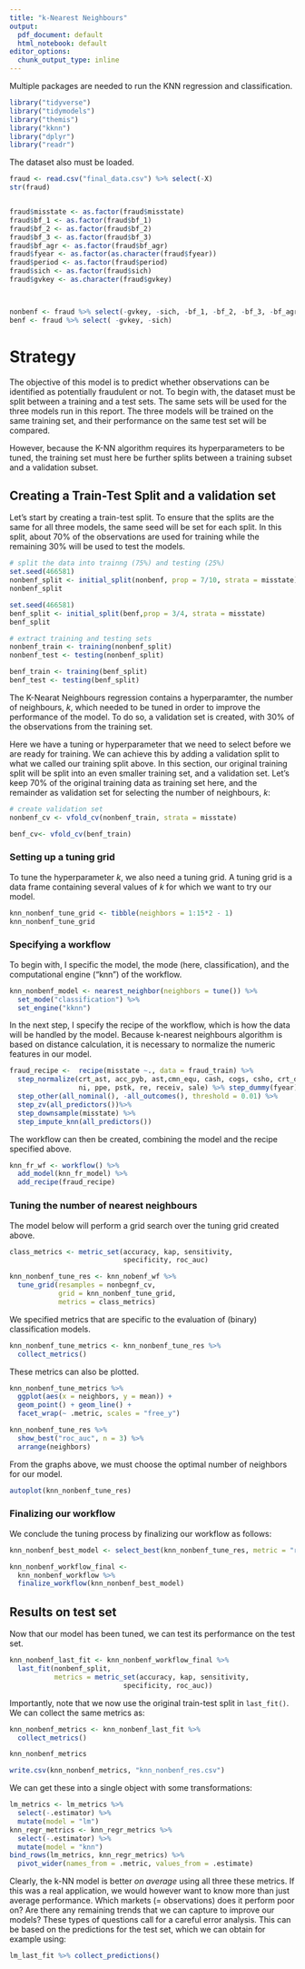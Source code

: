```yaml
---
title: "k-Nearest Neighbours"
output:
  pdf_document: default
  html_notebook: default
editor_options:
  chunk_output_type: inline
---
```


Multiple packages are needed to run the KNN regression and classification. 

```r
library("tidyverse")
library("tidymodels")
library("themis")
library("kknn")
library("dplyr")
library("readr")
```

The dataset also must be loaded.

```r
fraud <- read.csv("final_data.csv") %>% select(-X)
str(fraud)


fraud$misstate <- as.factor(fraud$misstate)
fraud$bf_1 <- as.factor(fraud$bf_1)
fraud$bf_2 <- as.factor(fraud$bf_2)
fraud$bf_3 <- as.factor(fraud$bf_3)
fraud$bf_agr <- as.factor(fraud$bf_agr)
fraud$fyear <- as.factor(as.character(fraud$fyear))
fraud$period <- as.factor(fraud$period)
fraud$sich <- as.factor(fraud$sich)
fraud$gvkey <- as.character(fraud$gvkey)



nonbenf <- fraud %>% select(-gvkey, -sich, -bf_1, -bf_2, -bf_3, -bf_agr)
benf <- fraud %>% select( -gvkey, -sich)

```


# Strategy

The objective of this model is to predict whether observations can be identified as potentially fraudulent or not. To begin with, the dataset must be split between a training and a test sets. The same sets will be used for the three models run in this report. The three models will be trained on the same training set, and their performance on the same test set will be compared. 

However, because the K-NN algorithm requires its hyperparameters to be tuned, the training set must here be further splits between a training subset and a validation subset.

## Creating a Train-Test Split and a validation set

Let's start by creating a train-test split. To ensure that the splits are the same for all three models, the same seed will be set for each split. In this split, about 70% of the observations are used for training while the remaining 30% will be used to test the models. 


```r
# split the data into trainng (75%) and testing (25%)
set.seed(466581)
nonbenf_split <- initial_split(nonbenf, prop = 7/10, strata = misstate)
nonbenf_split

set.seed(466581)
benf_split <- initial_split(benf,prop = 3/4, strata = misstate)
benf_split

# extract training and testing sets
nonbenf_train <- training(nonbenf_split)
nonbenf_test <- testing(nonbenf_split)

benf_train <- training(benf_split)
benf_test <- testing(benf_split)


```


The K-Nearat Neighbours regression contains a hyperparamter, the number of neighbours, $k$,  which needed to be tuned in order to improve the performance of the model. To do so, a validation set is created, with 30% of the observations from the training set. 

Here we have a tuning or hyperparameter that we need to select before we are ready for training. We can achieve this by adding a validation split to what we called our training split above. In this section, our original training split will be split into an even smaller training set, and a validation set. Let's keep 70% of the original training data as training set here, and the remainder as validation set for selecting the number of neighbours, $k$:

```r
# create validation set
nonbenf_cv <- vfold_cv(nonbenf_train, strata = misstate)

benf_cv<- vfold_cv(benf_train)
```

### Setting up a tuning grid

To tune the hyperparameter $k$, we also need a tuning grid. A tuning grid is a data frame containing several values of $k$ for which we want to try our model. 


```r
knn_nonbenf_tune_grid <- tibble(neighbors = 1:15*2 - 1)
knn_nonbenf_tune_grid
```

### Specifying a workflow

To begin with, I specific the model, the mode (here, classification), and the computational engine ("knn") of the workflow. 


```r
knn_nonbenf_model <- nearest_neighbor(neighbors = tune()) %>% 
  set_mode("classification") %>% 
  set_engine("kknn")
```

In the next step, I specify the recipe of the workflow, which is how the data will be handled by the model. Because k-nearest neighbours algorithm is based on distance calculation, it is necessary to normalize the numeric features in our model.


```r
fraud_recipe <-  recipe(misstate ~., data = fraud_train) %>%
  step_normalize(crt_ast, acc_pyb, ast,cmn_equ, cash, cogs, csho, crt_dbt, lt_db_is, lt_db, dpr_amrt,ibei, invt, ivao, st_inv, crt_liab, liab,
                 ni, ppe, pstk, re, receiv, sale) %>% step_dummy(fyear)%>%
  step_other(all_nominal(), -all_outcomes(), threshold = 0.01) %>%
  step_zv(all_predictors())%>%
  step_downsample(misstate) %>% 
  step_impute_knn(all_predictors())


```

The workflow can then be created, combining the model and the recipe specified above.
```r
knn_fr_wf <- workflow() %>% 
  add_model(knn_fr_model) %>% 
  add_recipe(fraud_recipe)
```


### Tuning the number of nearest neighbours

The model below will perform a grid search over the tuning grid created above.

```r
class_metrics <- metric_set(accuracy, kap, sensitivity, 
                            specificity, roc_auc)

knn_nonbenf_tune_res <- knn_nobenf_wf %>% 
  tune_grid(resamples = nonbegnf_cv, 
            grid = knn_nonbenf_tune_grid,
            metrics = class_metrics)


```

We specified metrics that are specific to the evaluation of (binary) classification models. 

```r
knn_nonbenf_tune_metrics <- knn_nonbenf_tune_res %>%
  collect_metrics()

```

These metrics can also be plotted. 

```r
knn_nonbenf_tune_metrics %>% 
  ggplot(aes(x = neighbors, y = mean)) + 
  geom_point() + geom_line() + 
  facet_wrap(~ .metric, scales = "free_y")
```


```r
knn_nonbenf_tune_res %>% 
  show_best("roc_auc", n = 3) %>% 
  arrange(neighbors)
```
From the graphs above, we must choose the optimal number of neighbors for our model. 

```r
autoplot(knn_nonbenf_tune_res)
```




### Finalizing our workflow

We conclude the tuning process by finalizing our workflow as follows:

```r
knn_nonbenf_best_model <- select_best(knn_nonbenf_tune_res, metric = "roc_auc")

knn_nonbenf_workflow_final <- 
  knn_nonbenf_workflow %>% 
  finalize_workflow(knn_nonbenf_best_model)
```


## Results on test set

Now that our model has been tuned, we can test its performance on the test set. 


```r
knn_nonbenf_last_fit <- knn_nonbenf_workflow_final %>% 
  last_fit(nonbenf_split, 
           metrics = metric_set(accuracy, kap, sensitivity, 
                            specificity, roc_auc))
```

Importantly, note that we now use the original train-test split in `last_fit()`. We can collect the same metrics as:

```r
knn_nonbenf_metrics <- knn_nonbenf_last_fit %>% 
  collect_metrics()

knn_nonbenf_metrics

write.csv(knn_nonbenf_metrics, "knn_nonbenf_res.csv")
```

We can get these into a single object with some transformations:

```r
lm_metrics <- lm_metrics %>% 
  select(-.estimator) %>% 
  mutate(model = "lm")
knn_regr_metrics <- knn_regr_metrics %>% 
  select(-.estimator) %>% 
  mutate(model = "knn")
bind_rows(lm_metrics, knn_regr_metrics) %>% 
  pivot_wider(names_from = .metric, values_from = .estimate)
```
Clearly, the k-NN model is better *on average* using all three these metrics. If this was a real application, we would however want to know more than just average performance. Which markets (= observations) does it perform poor on? Are there any remaining trends that we can capture to improve our models? These types of questions call for a careful error analysis. This can be based on the predictions for the test set, which we can obtain for example using:

```r
lm_last_fit %>% collect_predictions()
```


